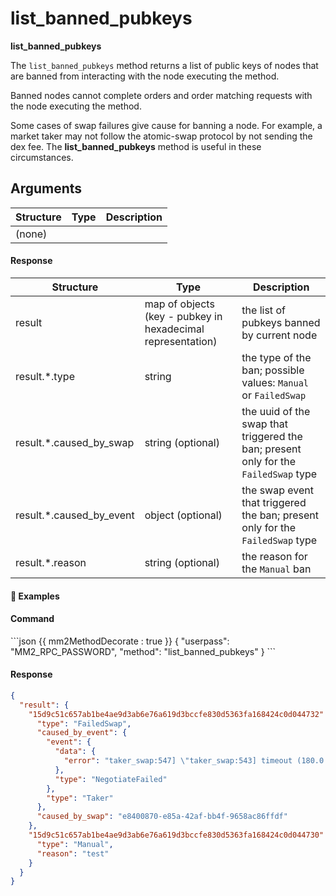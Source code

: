 
# list_banned_pubkeys

**list_banned_pubkeys**

The `list_banned_pubkeys` method returns a list of public keys of nodes that are banned from interacting with the node executing the method.

Banned nodes cannot complete orders and order matching requests with the node executing the method.

<Note>

Some cases of swap failures give cause for banning a node. For example, a market taker may not follow the atomic-swap protocol by not sending the dex fee. The <b>list_banned_pubkeys</b> method is useful in these circumstances.

</Note>

## Arguments

| Structure | Type | Description |
| --------- | ---- | ----------- |
| (none)    |      |             |

#### Response

| Structure                 | Type                                                        | Description                                                                         |
| ------------------------- | ----------------------------------------------------------- | ----------------------------------------------------------------------------------- |
| result                    | map of objects (key - pubkey in hexadecimal representation) | the list of pubkeys banned by current node                                          |
| result.\*.type            | string                                                      | the type of the ban; possible values: `Manual` or `FailedSwap`                      |
| result.\*.caused_by_swap  | string (optional)                                           | the uuid of the swap that triggered the ban; present only for the `FailedSwap` type |
| result.\*.caused_by_event | object (optional)                                           | the swap event that triggered the ban; present only for the `FailedSwap` type       |
| result.\*.reason          | string (optional)                                           | the reason for the `Manual` ban                                                     |

#### 📌 Examples

#### Command

<CodeGroup title="" tag="POST" label="list_banned_pubkeys">
```json {{ mm2MethodDecorate : true }}
{
  "userpass": "MM2_RPC_PASSWORD",
  "method": "list_banned_pubkeys"
}
```
</CodeGroup>


<CollapsibleSection expandedText='Hide Response' collapsedText='Show Response'>

#### Response

```json
{
  "result": {
    "15d9c51c657ab1be4ae9d3ab6e76a619d3bccfe830d5363fa168424c0d044732": {
      "type": "FailedSwap",
      "caused_by_event": {
        "event": {
          "data": {
            "error": "taker_swap:547] \"taker_swap:543] timeout (180.0 > 180.0)\""
          },
          "type": "NegotiateFailed"
        },
        "type": "Taker"
      },
      "caused_by_swap": "e8400870-e85a-42af-bb4f-9658ac86ffdf"
    },
    "15d9c51c657ab1be4ae9d3ab6e76a619d3bccfe830d5363fa168424c0d044730": {
      "type": "Manual",
      "reason": "test"
    }
  }
}
```

</CollapsibleSection>
